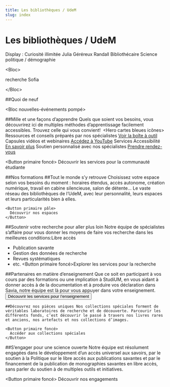 ```yaml
---
title: Les bibliothèques / UdeM
slug: index
---
```


# Les bibliothèques / UdeM

Display : Curiosité illimitée Julia Géréreux Randall Bibliothécaire Science politique / démographie

<Bloc­>

recherche Sofia

</Bloc­>

<Bloc fond="bleu-50"> 
##Quoi de neuf

<Bloc nouvelles-événements pompé></Bloc>

<Bloc fond="bleu-200">

##Mille et une façons d’apprendre Quels que soient vos besoins, vous découvrirez ici de multiples méthodes d’apprentissage facilement accessibles. Trouvez celle qui vous convient!  <Hero cartes bleues icônes> Ressources et conseils préparés par nos spécialistes [Voir la boîte à outil](https://libguides.bib.umontreal.ca/c.php?g=739631) Capsules vidéos et webinaires [Accédez à YouTube](https://www.youtube.com/@BibliothequesUdeM) Services Accessibilité [En savoir plus](bib.umontreal.ca) Soutien personnalisé avec nos spécialistes [Prendre rendez-vous](bib.umontreal.ca)

<Button primaire foncé>
  Découvrir les services pour la communauté étudiante
</Button>

</Bloc>

<Bloc fond="bleu-50">
  ##Nos formations <Bloc formations pompé></Bloc>
</Bloc>

<Bloc fond="vert-foncé-600">
  <Hero image texte droite>
    ##Tout le monde s’y retrouve Choisissez votre espace selon vos besoins du moment : horaires étendus, accès autonome, création numérique, travail en cabine silencieuse, salon de détente... Le vaste réseau des bibliothèques de l’UdeM, avec leur personnalité, leurs espaces et leurs particularités bien à elles.

    <Button primaire pâle>
      Découvrir nos espaces
    </Button>

  </Hero>
</Bloc>

<Bloc fond="bleu-50">

<Hero image texte gauche>

##Soutenir votre recherche pour aller plus loin Notre équipe de spécialistes s’affaire pour vous donner les moyens de faire vos recherche dans les meilleures conditions:Libre accès

- Publication savante
- Gestion des données de recherche
- Revues systématiques
- etc. <Button primaire foncé>Explorer les services pour la recherche</Button> </Hero> </Bloc>

<Bloc fond bleu moyen>
  <Hero image texte droite>
    ##Partenaires en matière d’enseignement Que ce soit en participant à vos cours par des formations ou une implication à StudiUM, en vous aidant à donner accès à de la documentation et à produire vos déclaration dans Savia, notre équipe est là pour vous appuyer dans votre enseignement.
    <Button primaire foncé>
      Découvrir les services pour l’enseignement
    </Button>
  </Hero>
</Bloc>

<Bloc fond="bleu-50">

  <Hero image texte gauche>

    ##Découvrez nos pièces uniques Nos collections spéciales forment de véritables laboratoires de recherche et de découverte. Parcourir les différents fonds, c’est découvrir le passé à travers nos livres rares et anciens, nos artefacts et nos collections d’images.

    <Button primaire foncé>
      Accéder aux collections spéciales
    </Button>

  </Hero>
</Bloc>

<Bloc fond rien image>

<Hero image texte droite image full>

##S’engager pour une science ouverte Notre équipe est résolument engagées dans le développement d’un accès universel aux savoirs, par le soutien à la Politique sur le libre accès aux publications savantes et par le financement de la publication de monographies savantes en libre accès, sans parler du soutien à de multiples outils et initiatives.

<Button primaire foncé>
  Découvrir nos engagements
</Button>

</Hero>

</Bloc>
